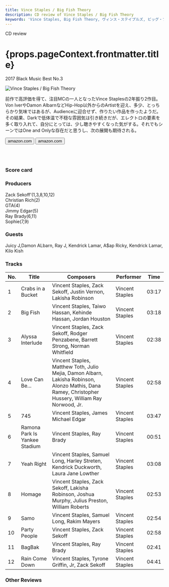 ```yaml
---
title: Vince Staples / Big Fish Theory
description: CD review of Vince Staples / Big Fish Theory
keywords: 'Vince Staples, Big Fish Theory, ヴィンス・ステイプルズ, ビッグ・フィッシュ。セオリー'
---
```





<p className="largeP">CD review</p>
<h1 className="h1--no--margin">{props.pageContext.frontmatter.title}</h1>
<p className="largeP"><Link to="/best50/2017/">2017 Black Music Best No.3</Link></p>

<Row  className="image-card-group">
	<Column colMd={"3"} colLg={"4"} noGutterMdLeft="">
       <ImageCard>

![Vince Staples / Big Fish Theory](../../images/cd/vincestaples3L.jpg) 

</ImageCard>
	</Column>
	<Column colMd={"4"} colLg={"8"} noGutterMdLeft="">
	<p>
	前作で高評価を得て、注目MCの一人となったVince Staplesの2年振り2作目。Von IverやDamon AlbarnなどHip-Hop以外からのArtistを迎え、多少、とっちらかり気味ではあるが、Audienceに迎合せず、作りたい作品を作ったようだ。その結果、Darkで低体温で不穏な雰囲気は引き続きだが、エレクトロの要素を多く取り入れて、自分にとっては、少し聴きやすくなった気がする。それでもシーンではOne and Onlyな存在だと思うし、次の展開も期待される。
	</p>
	<div>
	  <Button href="https://amzn.to/3j4p06Q" kind="primary" size="small" renderIcon={ArrowUpRight24}>
      amazon.com
    </Button>
	  <Button href="https://amzn.to/2ZstbBH" kind="secondary" size="small" renderIcon={ArrowUpRight24}>
      amazon.com
    </Button>
	</div>
	<a href="https://geo.music.apple.com/jp/album/big-fish-theory/1440887126?mt=1&app=music&ls=1&at=11lcug" style="display:inline-block;overflow:hidden;background:url(https://linkmaker.itunes.apple.com/ja-jp/lockup.svg?releaseDate=2017-06-23T00:00:00Z&kind=album&bubble=apple_music&style=mono-black) no-repeat;width:180px;height:45px;"></a>
	<a href="https://geo.music.apple.com/jp/album/big-fish-theory/1440887126?app=itunes&at=11lcug" style="display:inline-block;overflow:hidden;background:url(https://linkmaker.itunes.apple.com/ja-jp/badge-lrg.svg?releaseDate=2017-06-23T00:00:00Z&kind=album&bubble=itunes_music) no-repeat;width:140px;height:45px;"></a>
	</Column>
</Row>
<Row >
	<Column colMd={"4"} colLg={"4"} noGutterMdLeft="">
		<div>
    	<h3>Score card</h3>
			<SliderJS1 value="1" />
    	<SliderJS2 value="1" />
			<SliderJS3 value="2" />
    	<SliderJS4 value="8" />
		</div>
	</Column>
	<Column colMd={"8"} colLg={"8"} noGutterMdLeft="">
<div>
<h3>Producers</h3>
<p>
Zack Sekoff'(1,3,8,10,12)
<br/>Christian Rich(2)
<br/>GTA(4)
<br/>Jimmy Edgar(5)
<br/>Ray Brady(6,11)
<br/>Sophie(7,9)
</p>
<h3>Guests</h3>
<p>
Juicy J,Damon ALbarn, Ray J, Kendrick Lamar, A$ap Ricky, Kendrick Lamar, Kilo Kish
</p>
</div>
</Column>
</Row>

<h3>Tracks</h3>

| No. |	 Title                        |	 Composers                                                                                                                                           |	 Performer     | Time  |
| --- |	----------------------------- | ---------------------------------------------------------------------------------------------------------------------------------------------------- | --------------- | ----- |
| 1	  |	Crabs in a Bucket             | Vincent Staples, Zack Sekoff, Justin Vernon, Lakisha Robinson                                                                                        | Vincent Staples | 03:17 |
| 2	  |	Big Fish                      | Vincent Staples, Taiwo Hassan, Kehinde Hassan, Jordan Houston                                                                                        | Vincent Staples | 03:18 |
| 3	  |	Alyssa Interlude              | Vincent Staples, Zack Sekoff, Rodger Penzabene, Barrett Strong, Norman Whitfield                                                                     | Vincent Staples | 02:38 |
| 4	  |	Love Can Be...                | Vincent Staples, Matthew Toth, Julio Mejia, Damon Albarn, Lakisha Robinson, Alonzo Mathis, Dana Ramey, Christopher Hussery, William Ray Norwood, Jr. | Vincent Staples | 02:58 |
| 5	  |	745                           | Vincent Staples, James Michael Edgar                                                                                                                 | Vincent Staples | 03:47 |
| 6	  |	Ramona Park Is Yankee Stadium | Vincent Staples, Ray Brady                                                                                                                           | Vincent Staples | 00:51 |
| 7	  |	Yeah Right                    | Vincent Staples, Samuel Long, Harley Streten, Kendrick Duckworth, Laura Jane Lowther                                                                 | Vincent Staples | 03:08 |
| 8	  |	Homage                        | Vincent Staples, Zack Sekoff, Lakisha Robinson, Joshua Murphy, Julius Preston, William Roberts                                                       | Vincent Staples | 02:53 |
| 9	  |	Samo                          | Vincent Staples, Samuel Long, Rakim Mayers                                                                                                           | Vincent Staples | 02:54 |
| 10  |	Party People                  | Vincent Staples, Zack Sekoff                                                                                                                         | Vincent Staples | 02:58 |
| 11  |	BagBak                        | Vincent Staples, Ray Brady                                                                                                                           | Vincent Staples | 02:41 |
| 12  |	Rain Come Down                | Vincent Staples, Tyrone Griffin, Jr, Zack Sekoff                                                                                                     | Vincent Staples | 04:41 |

<h3>Other Reviews</h3>

<Row>
<Column colMd={3} colLg={3} noGutterMdLeft>
<Review1 />
</Column>
</Row>